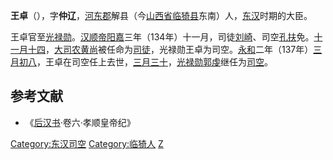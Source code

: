 '''王卓'''（{{bd|？||137年|4月15日|}}），字'''仲辽'''，[[河東郡_(中國)|河东郡]]解县（今[[山西省|山西省]][[临猗县|临猗县]]东南）人，[[东汉|东汉]]时期的大臣。

王卓官至[[光禄勋|光禄勋]]。[[汉顺帝|汉顺帝]][[阳嘉|阳嘉]]三年（134年）十一月，司徒[[刘崎|刘崎]]、司空[[孔扶|孔扶]]免。[[十一月十四|十一月十四]]，[[大司农|大司农]][[黄尚|黄尚]]被任命为[[司徒|司徒]]，光禄勋王卓为司空。[[永和_(东汉)|永和]]二年（137年）[[三月初八|三月初八]]，王卓在司空任上去世，[[三月三十|三月三十]]，[[光禄勋|光禄勋]][[郭虔|郭虔]]继任为[[司空|司空]]。

{{东汉大司空司空}}
==参考文献==
*《[[后汉书|后汉书]]·卷六·孝顺皇帝纪》

{{DEFAULTSORT:W王}}
[[Category:东汉司空|Category:东汉司空]]
[[Category:临猗人|Category:临猗人]]
[[Category:王姓|Z]]